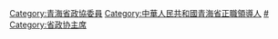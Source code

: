 
[[Category:青海省政協委員|Category:青海省政協委員]]
[[Category:中華人民共和國青海省正職領導人|Category:中華人民共和國青海省正職領導人]]
[[Category:青海省各级政协主席|#]]
[[Category:省政协主席|Category:省政协主席]]